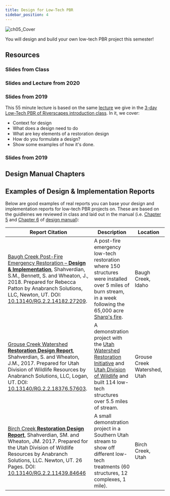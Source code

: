 ---
title: Design for Low-Tech PBR
sidebar_position: 4
---


![ch05_Cover](/img/covers/ch05_Cover.png)

You will design and build your own low-tech PBR project this semester!

## Resources

### Slides from Class

### Slides and Lecture from 2020

<YouTubeEmbed videoId="ltuC3llFSjg" />

### Slides from 2019

<GoogleSlides src="https://docs.google.com/presentation/d/e/2PACX-1vQXcKPqQh9vm0BrlVM0esUn3i7KvDXwABsHST5DWAOC9YQAHI_IAD0JSSj0eaOzY1YOU5y6u0Ojbt9y/embed?start=false&loop=false&delayms=3000" width="960" height="749" />


<ToolsWrapper
  title="2020 Slides (PDF)"
  description="Download the slides (PDF) for the 2020 Low-Tech Design lecture."
  imageUrl="/img/lectures/2020-WATS5350_Week9_Design.png"
  toolUrl="https://s3-us-west-2.amazonaws.com/etalweb.joewheaton.org/Courses/WATS5350/2020/Week9_LowTech_Design.pdf"
/>

This 55 minute lecture is based on the same [lecture](http://lowtechpbr.restoration.usu.edu/workshops/Materials/Intro/materials.html#11-design) we give in the [3-day Low-Tech PBR of Riverscapes introduction class](http://lowtechpbr.restoration.usu.edu/workshops/). In it, we cover:

- Context for design
- What does a design need to do
- What are key elements of a restoration design
- How do you formulate a design?
- Show some examples of how it's done.

<YouTubeEmbed videoId="ltuC3llFSjg" />





### Slides from 2019

<GoogleSlides src="https://docs.google.com/presentation/d/e/2PACX-1vQXcKPqQh9vm0BrlVM0esUn3i7KvDXwABsHST5DWAOC9YQAHI_IAD0JSSj0eaOzY1YOU5y6u0Ojbt9y/embed?start=false&loop=false&delayms=3000" width="960" height="749" />


## Design Manual Chapters


<ToolsWrapper
  title="Chapter 4 – Mimicking and Promoting Wood Accumulation and Beaver Dam Activity with Post-Assisted Log Structures and Beaver Dam Analogues"
  description="Shahverdian, S.M., Wheaton, J.M., Bennett, S.N., Bouwes, N., Camp, R., Jordan, C.E., Portugal, E. and Weber, N. 2019. Chapter 4 in Low-Tech Process-Based Restoration of Riverscapes: Design Manual. Utah State University Wheaton Restoration Consortium, Logan, Utah. 68 pp."
  imageUrl="/img/covers/Chap4.png"
  toolUrl="http://lowtechpbr.restoration.usu.edu/manual/chap04"
/>

<ToolsWrapper
  title="Chapter 5 – Designing Low-Tech Restoration Projects"
  description="Shahverdian, S.M., Bennett, S.N., Bouwes, N., Camp, R., Portugal, E. and Wheaton, JM. 2019. Chapter 5 in Low-Tech Process-Based Restoration of Riverscapes: Design Manual. Utah State University Wheaton Restoration Consortium, Logan, Utah. 28 pp."
  imageUrl="/img/covers/Chap5.png"
  toolUrl="http://lowtechpbr.restoration.usu.edu/manual/chap05"
/>



## Examples of Design & Implementation Reports
Below are good examples of real reports you can base your design and  implementation reports for low-tech PBR projects on. These are based on the guidleines we reviewed in class and laid out in the manual (i.e. [Chapter 5](http://lowtechpbr.restoration.usu.edu/manual/chap05) and [Chapter 6](http://lowtechpbr.restoration.usu.edu/manual/chap06) of [design manual](http://lowtechpbr.restoration.usu.edu/manual/)):


| Report Citation | Description | Location |
|-----------------|-------------|-------------|
| [Baugh Creek Post-Fire Emergency Restoration – **Design & Implementation**](http://dx.doi.org/10.13140/RG.2.2.14182.27209), Shahverdian, S.M., Bennett, S. and Wheaton, J., 2018. Prepared for Rebecca Patton by Anabranch Solutions, LLC, Newton, UT. DOI: [10.13140/RG.2.2.14182.27209](http://dx.doi.org/10.13140/RG.2.2.14182.27209). | A post-fire emergency low-tech restoration where 150 structures were installed over 5 miles of burn stream, in a week following the 65,000 acre [Sharp's fire](https://swc.idaho.gov/media/1870/final-2018_12-december-2018-newsletter.pdf). | Baugh Creek, Idaho |
| [Grouse Creek Watershed **Restoration Design Report**](http://dx.doi.org/10.13140/RG.2.2.18376.57603), Shahverdian, S. and Wheaton, J.M., 2017. Prepared for Utah Division of Wildlife Resources by Anabranch Solutions, LLC, Logan, UT. DOI: [10.13140/RG.2.2.18376.57603](http://dx.doi.org/10.13140/RG.2.2.18376.57603). | A demonstration project with the [Utah Watershed Restoration Initiative](https://wri.utah.gov/) and [Utah Division of Wildlife](https://wildlife.utah.gov/) and built 114 low-tech structures over 5.5 miles of stream. | Grouse Creek Watershed, Utah |
| [Birch Creek **Restoration Design Report**](https://www.researchgate.net/publication/322104193_Birch_Creek_Restoration_Design_Report_-_Prepared_for_Utah_Division_of_Wildlife_Resources_and_Bureau_of_Land_Management), Shahverdian, SM. and Wheaton, JM. 2017. Prepared for the Utah Division of Wildlife Resources by Anabranch Solutions, LLC. Newton, UT. 26 Pages. DOI: [10.13140/RG.2.2.11439.84646](http://dx.doi.org/10.13140/RG.2.2.11439.84646) | A small demonstration project in a Southern Utah stream to show off different low-tech treatments (60 structures, 12 complexes, 1 mile). | Birch Creek, Utah |
